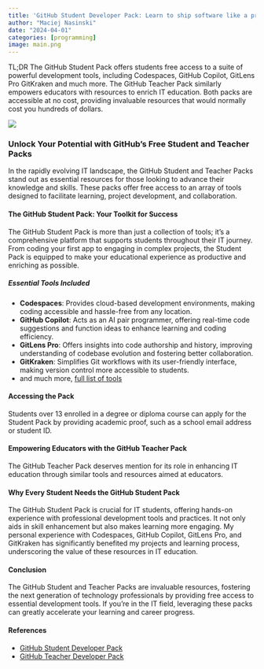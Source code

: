 ```yaml
---
title: 'GitHub Student Developer Pack: Learn to ship software like a pro'
author: "Maciej Nasinski"
date: "2024-04-01"
categories: [programming]
image: main.png
---
```


TL;DR The GitHub Student Pack offers students free access to a suite of powerful development tools, including Codespaces, GitHub Copilot, GitLens Pro GitKraken and much more. 
The GitHub Teacher Pack similarly empowers educators with resources to enrich IT education. 
Both packs are accessible at no cost, providing invaluable resources that would normally cost you hundreds of dollars.

[![](main.png)](https://education.github.com/pack)

### Unlock Your Potential with GitHub's Free Student and Teacher Packs

In the rapidly evolving IT landscape, the GitHub Student and Teacher Packs stand out as essential resources for those looking to advance their knowledge and skills.
 These packs offer free access to an array of tools designed to facilitate learning, project development, and collaboration. 

#### The GitHub Student Pack: Your Toolkit for Success

The GitHub Student Pack is more than just a collection of tools; it's a comprehensive platform that supports students throughout their IT journey. 
From coding your first app to engaging in complex projects, the Student Pack is equipped to make your educational experience as productive and enriching as possible.

##### Essential Tools Included

- **Codespaces**: Provides cloud-based development environments, making coding accessible and hassle-free from any location.
- **GitHub Copilot**: Acts as an AI pair programmer, offering real-time code suggestions and function ideas to enhance learning and coding efficiency.
- **GitLens Pro**: Offers insights into code authorship and history, improving understanding of codebase evolution and fostering better collaboration.
- **GitKraken**: Simplifies Git workflows with its user-friendly interface, making version control more accessible to students.
- and much more, [full list of tools](https://education.github.com/pack)

#### Accessing the Pack

Students over 13 enrolled in a degree or diploma course can apply for the Student Pack by providing academic proof, such as a school email address or student ID.

#### Empowering Educators with the GitHub Teacher Pack

The GitHub Teacher Pack deserves mention for its role in enhancing IT education through similar tools and resources aimed at educators.

#### Why Every Student Needs the GitHub Student Pack

The GitHub Student Pack is crucial for IT students, offering hands-on experience with professional development tools and practices. 
It not only aids in skill enhancement but also makes learning more engaging. 
My personal experience with Codespaces, GitHub Copilot, GitLens Pro, and GitKraken has significantly benefited my projects and learning process, underscoring the value of these resources in IT education.

#### Conclusion

The GitHub Student and Teacher Packs are invaluable resources, fostering the next generation of technology professionals by providing free access to essential development tools. 
If you're in the IT field, leveraging these packs can greatly accelerate your learning and career progress.

#### References

- [GitHub Student Developer Pack](https://education.github.com/pack)
- [GitHub Teacher Developer Pack](https://education.github.com/teachers)